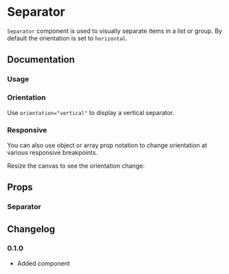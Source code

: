 
# Separator

`Separator` component is used to visually separate items in a list or group. By default the orientation is set to `horizontal`.

## Documentation

### Usage

<Demo component="separator/usage" />

### Orientation

Use `orientation="vertical"` to display a vertical separator.

<Demo component="separator/vertical-usage" />

### Responsive

You can also use object or array prop notation to change orientation at various responsive breakpoints.

<Alert intent="warning" mt="16">
  Resize the canvas to see the orientation change:
</Alert>

<Demo component="separator/responsive-usage" resizable />

## Props

### Separator

<PropsTable component="Separator" />

## Changelog

### 0.1.0

- Added component
